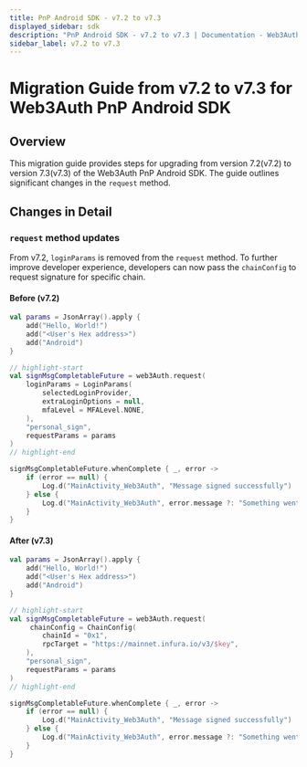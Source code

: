 ```yaml
---
title: PnP Android SDK - v7.2 to v7.3
displayed_sidebar: sdk
description: "PnP Android SDK - v7.2 to v7.3 | Documentation - Web3Auth"
sidebar_label: v7.2 to v7.3
---
```



# Migration Guide from v7.2 to v7.3 for Web3Auth PnP Android SDK

## Overview

This migration guide provides steps for upgrading from version 7.2(v7.2) to version 7.3(v7.3) of the
Web3Auth PnP Android SDK. The guide outlines significant changes in the `request` method.

## Changes in Detail

### `request` method updates

From v7.2, `loginParams` is removed from the `request` method. To further improve developer
experience, developers can now pass the `chainConfig` to request signature for specific chain.

#### Before (v7.2)

```kotlin title="Usage"
val params = JsonArray().apply {
    add("Hello, World!")
    add("<User's Hex address>")
    add("Android")
}

// highlight-start
val signMsgCompletableFuture = web3Auth.request(
    loginParams = LoginParams(
        selectedLoginProvider,
        extraLoginOptions = null,
        mfaLevel = MFALevel.NONE,
    ),
    "personal_sign",
    requestParams = params
)
// highlight-end

signMsgCompletableFuture.whenComplete { _, error ->
    if (error == null) {
        Log.d("MainActivity_Web3Auth", "Message signed successfully")
    } else {
        Log.d("MainActivity_Web3Auth", error.message ?: "Something went wrong")
    }
}
```

#### After (v7.3)

```kotlin title="Usage"
val params = JsonArray().apply {
    add("Hello, World!")
    add("<User's Hex address>")
    add("Android")
}

// highlight-start
val signMsgCompletableFuture = web3Auth.request(
     chainConfig = ChainConfig(
        chainId = "0x1",
        rpcTarget = "https://mainnet.infura.io/v3/$key",
    ),
    "personal_sign",
    requestParams = params
)
// highlight-end

signMsgCompletableFuture.whenComplete { _, error ->
    if (error == null) {
        Log.d("MainActivity_Web3Auth", "Message signed successfully")
    } else {
        Log.d("MainActivity_Web3Auth", error.message ?: "Something went wrong")
    }
}
```
